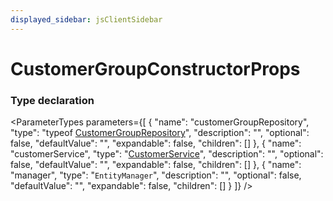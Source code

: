 ```yaml
---
displayed_sidebar: jsClientSidebar
---
```



# CustomerGroupConstructorProps

### Type declaration

<ParameterTypes parameters={[
  {
    "name": "customerGroupRepository",
    "type": "typeof [CustomerGroupRepository](../../modules/internal.mdx#customergrouprepository)",
    "description": "",
    "optional": false,
    "defaultValue": "",
    "expandable": false,
    "children": []
  },
  {
    "name": "customerService",
    "type": "[CustomerService](../classes/internal.internal.CustomerService.mdx)",
    "description": "",
    "optional": false,
    "defaultValue": "",
    "expandable": false,
    "children": []
  },
  {
    "name": "manager",
    "type": "`EntityManager`",
    "description": "",
    "optional": false,
    "defaultValue": "",
    "expandable": false,
    "children": []
  }
]} />
